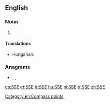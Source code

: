 {{also|sse}}
==English==

===Noun===
{{en-noun|-}}

# {{abbreviation of|south-southeast|lang=en}}

====Translations====
{{trans-top|abbreviation of south-southeast}}
* Hungarian: {{t+|hu|DDK}}
{{trans-mid}}
{{trans-bottom}}

===Anagrams===
* {{l|en|ESS}}, {{l|en|ess}}, {{l|en|SES}}

[[Category:en:Compass points]]

[[ca:SSE]]
[[et:SSE]]
[[fr:SSE]]
[[hu:SSE]]
[[nl:SSE]]
[[tr:SSE]]
[[zh:SSE]]